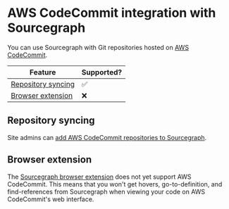 # AWS CodeCommit integration with Sourcegraph

You can use Sourcegraph with Git repositories hosted on [AWS CodeCommit](https://aws.amazon.com/codecommit/).

Feature | Supported?
------- | ----------
[Repository syncing](/admin/code_hosts/aws_codecommit) | ✅
[Browser extension](/integration/browser_extension) | ❌

## Repository syncing

Site admins can [add AWS CodeCommit repositories to Sourcegraph](/admin/code_hosts/aws_codecommit).

## Browser extension

The [Sourcegraph browser extension](/integration/browser_extension) does not yet support AWS CodeCommit. This means that you won't get hovers, go-to-definition, and find-references from Sourcegraph when viewing your code on AWS CodeCommit's web interface.
